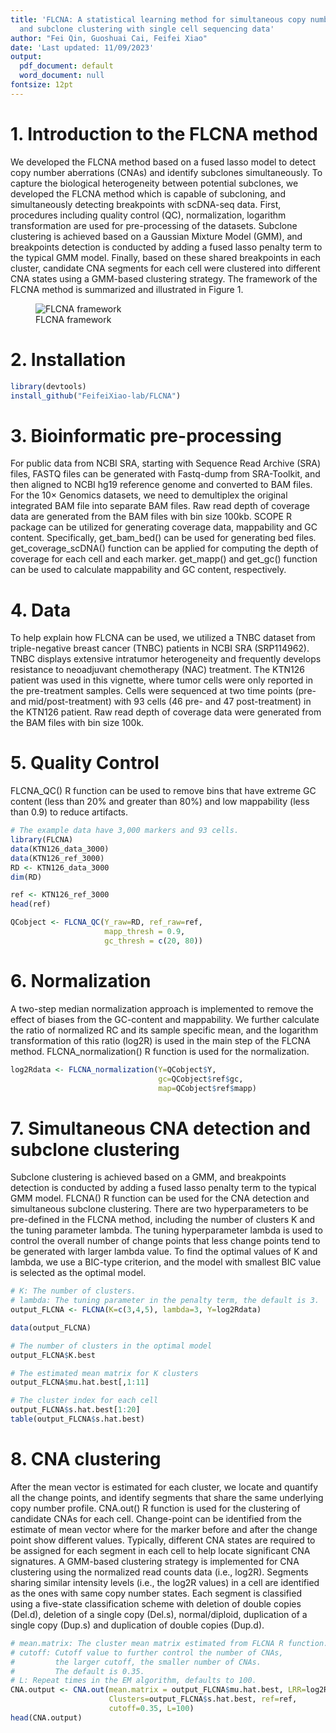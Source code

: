 ---
title: 'FLCNA: A statistical learning method for simultaneous copy number estimation
  and subclone clustering with single cell sequencing data'
author: "Fei Qin, Guoshuai Cai, Feifei Xiao"
date: 'Last updated: 11/09/2023'
output:
  pdf_document: default
  word_document: null
fontsize: 12pt
---

# 1. Introduction to the FLCNA method

We developed the FLCNA method based on a fused lasso model to detect copy number aberrations (CNAs) and identify subclones simultaneously. To capture the biological heterogeneity between potential subclones, we developed the FLCNA method which is capable of subcloning, and simultaneously detecting breakpoints with scDNA-seq data. First, procedures including quality control (QC), normalization, logarithm transformation are used for pre-processing of the datasets. Subclone clustering is achieved based on a Gaussian Mixture Model (GMM), and breakpoints detection is conducted by adding a fused lasso penalty term to the typical GMM model. Finally, based on these shared breakpoints in each cluster, candidate CNA segments for each cell were clustered into different CNA states using a GMM-based clustering strategy.  The framework of the FLCNA method is summarized and illustrated in Figure 1.

![FLCNA framework](E:/DB/Dropbox/Qinfei/Research/SC CNV/Code/FLCNA-package/vignettes/Figure 1.png)

# 2. Installation

```{r install-bioc, message=FALSE, warning = FALSE, eval=FALSE}
library(devtools)
install_github("FeifeiXiao-lab/FLCNA")
```

# 3.  Bioinformatic pre-processing
For public data from NCBI SRA, starting with Sequence Read Archive (SRA) files, FASTQ files can be generated with Fastq-dump from SRA-Toolkit, and then aligned to NCBI hg19 reference genome and converted to BAM files. For the 10× Genomics datasets, we need to demultiplex the original integrated BAM file into separate BAM files. Raw read depth of coverage data are generated from the BAM files with bin size 100kb. SCOPE R package can be utilized for generating coverage data, mappability and GC content. Specifically, get_bam_bed() can be used for generating bed files. get_coverage_scDNA() function can be applied for computing the depth of coverage for each cell and each marker. get_mapp() and get_gc() function can be used to calculate mappability and GC content, respectively. 


# 4. Data
To help explain how FLCNA can be used, we utilized a TNBC dataset from triple-negative breast cancer (TNBC) patients in NCBI SRA (SRP114962). TNBC displays extensive intratumor heterogeneity and frequently develops resistance to neoadjuvant chemotherapy (NAC) treatment. The KTN126 patient was used in this vignette, where tumor cells were only reported in the pre-treatment samples. Cells were sequenced at two time points (pre- and mid/post-treatment) with 93 cells (46 pre- and 47 post-treatment) in the KTN126 patient. Raw read depth of coverage data were generated from the BAM files with bin size 100k.

# 5. Quality Control

FLCNA_QC() R function can be used to remove bins that have extreme GC content (less than 20% and greater than 80%) and low mappability (less than 0.9) to reduce artifacts.

\newpage

```{r, message=FALSE, warning = FALSE}
# The example data have 3,000 markers and 93 cells.
library(FLCNA)
data(KTN126_data_3000)
data(KTN126_ref_3000)
RD <- KTN126_data_3000
dim(RD)
```

```{r, message=FALSE, warning = FALSE}
ref <- KTN126_ref_3000
head(ref)
```

\newpage

```{r, message=TRUE, warning = FALSE}
QCobject <- FLCNA_QC(Y_raw=RD, ref_raw=ref,
                     mapp_thresh = 0.9,
                     gc_thresh = c(20, 80))
```

# 6. Normalization

A two-step median normalization approach is implemented to remove the effect of biases from the GC-content and mappability. We further calculate the ratio of normalized RC and its sample specific mean, and the logarithm transformation of this ratio (log2R) is used in the main step of the FLCNA method. FLCNA_normalization() R function is used for the normalization. 

```{r, message=TRUE, warning = FALSE}
log2Rdata <- FLCNA_normalization(Y=QCobject$Y, 
                                 gc=QCobject$ref$gc, 
                                 map=QCobject$ref$mapp)
```

# 7. Simultaneous CNA detection and subclone clustering

Subclone clustering is achieved based on a GMM, and breakpoints detection is conducted by adding a fused lasso penalty term to the typical GMM model. FLCNA() R function can be used for the CNA detection and simultaneous subclone clustering. There  are two hyperparameters to be pre-defined in the FLCNA method, including the number of clusters K and the tuning parameter lambda. The tuning hyperparameter lambda is used to control the overall number of change points that less change points tend to be generated with larger lambda value. To find the optimal values of K and lambda, we use a BIC-type criterion, and the model with smallest BIC value is selected as the optimal model. 

\newpage

```{r, message=TRUE, warning = FALSE, eval=FALSE}
# K: The number of clusters.
# lambda: The tuning parameter in the penalty term, the default is 3.
output_FLCNA <- FLCNA(K=c(3,4,5), lambda=3, Y=log2Rdata)
```

```{r, message=FALSE, warning = FALSE, echo=FALSE}
data(output_FLCNA)
```

```{r, message=TRUE, warning = FALSE}
# The number of clusters in the optimal model
output_FLCNA$K.best
```

```{r, message=TRUE, warning = FALSE}
# The estimated mean matrix for K clusters
output_FLCNA$mu.hat.best[,1:11]
```

```{r, message=TRUE, warning = FALSE}
# The cluster index for each cell
output_FLCNA$s.hat.best[1:20]
table(output_FLCNA$s.hat.best)
```

# 8. CNA clustering

After the mean vector is estimated for each cluster, we locate and quantify all the change points, and identify segments that share the same underlying copy number profile. CNA.out() R function is used for the clustering of candidate CNAs for each cell. Change-point can be identified from the estimate of mean vector where for the marker before and after the change point show different values. Typically, different CNA states are required to be assigned for each segment in each cell to help locate significant CNA signatures. A GMM-based clustering strategy is implemented for CNA clustering using the normalized read counts data (i.e., log2R). Segments sharing similar intensity levels (i.e., the log2R values) in a cell are identified as the ones with same copy number states. Each segment is classified using a five-state classification scheme with deletion of double copies (Del.d), deletion of a single copy (Del.s), normal/diploid, duplication of a single copy (Dup.s) and duplication of double copies (Dup.d).  

\newpage

```{r, message=FALSE, warning = FALSE}
# mean.matrix: The cluster mean matrix estimated from FLCNA R function.
# cutoff: Cutoff value to further control the number of CNAs, 
#         the larger cutoff, the smaller number of CNAs. 
#         The default is 0.35.
# L: Repeat times in the EM algorithm, defaults to 100.
CNA.output <- CNA.out(mean.matrix = output_FLCNA$mu.hat.best, LRR=log2Rdata, 
                      Clusters=output_FLCNA$s.hat.best, ref=ref, 
                      cutoff=0.35, L=100)
head(CNA.output)
```

